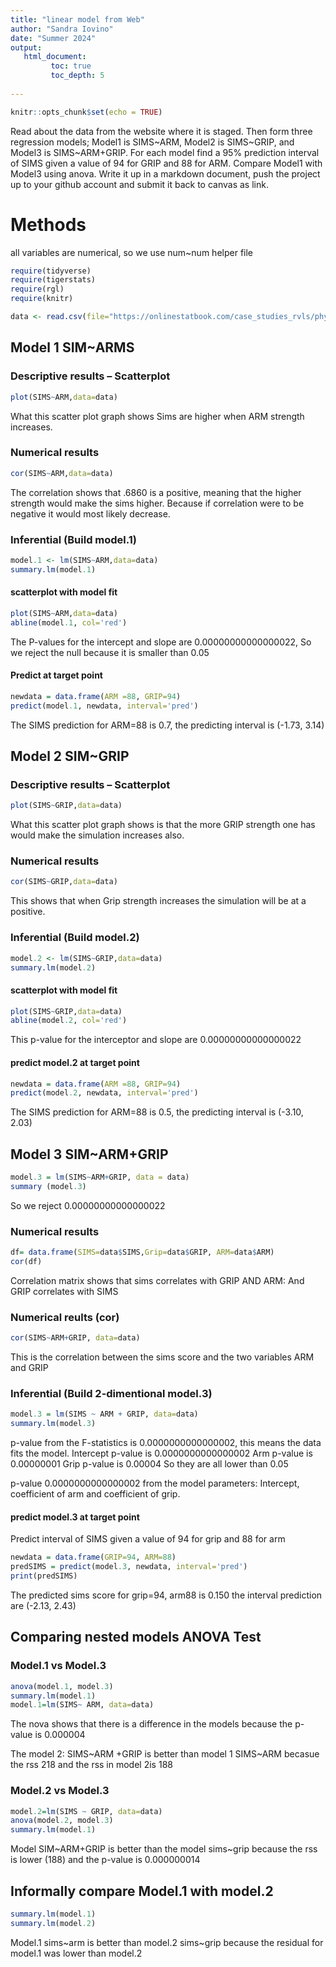 ```yaml
---
title: "linear model from Web"
author: "Sandra Iovino"
date: "Summer 2024"
output:
   html_document:
         toc: true
         toc_depth: 5
        
---
```


```r
knitr::opts_chunk$set(echo = TRUE)
```

Read about the data from the website where it is staged.  Then form three regression models; Model1 is SIMS~ARM, Model2 is SIMS~GRIP, and Model3 is SIMS~ARM+GRIP. For each model find a 95% prediction interval of SIMS given a value of 94  for GRIP and 88 for ARM. Compare Model1 with Model3 using anova. Write it up in a markdown document, push the project up to your github account and submit it back to canvas as link. 

# Methods
all variables are numerical, so we use num~num helper file

```r
require(tidyverse)
require(tigerstats)
require(rgl)
require(knitr)

```

```r
data <- read.csv(file="https://onlinestatbook.com/case_studies_rvls/physical_strength/data.txt",sep="",header=TRUE)  

```

## Model 1 SIM~ARMS 

### Descriptive results -- Scatterplot  

```r
plot(SIMS~ARM,data=data)
```

What this scatter plot graph shows Sims are higher when ARM strength increases. 


### Numerical results

```r
cor(SIMS~ARM,data=data)
```
The correlation shows that .6860 is a positive, meaning that the higher strength would make the sims higher. Because if correlation were to be negative it would most likely decrease. 

### Inferential  (Build model.1) 
```r
model.1 <- lm(SIMS~ARM,data=data)
summary.lm(model.1)
```
#### scatterplot with model fit

```r
plot(SIMS~ARM,data=data)
abline(model.1, col='red')
```

The P-values for the intercept and slope are 0.00000000000000022, So we reject the null because it is smaller than 0.05  


#### Predict at target point

```r
newdata = data.frame(ARM =88, GRIP=94)
predict(model.1, newdata, interval='pred')
```

The SIMS prediction for ARM=88 is 0.7, the predicting interval is (-1.73, 3.14)




## Model 2 SIM~GRIP

### Descriptive results -- Scatterplot  

```r
plot(SIMS~GRIP,data=data)
```


What this scatter plot graph shows is that the more GRIP strength one has would make the simulation increases also.  


### Numerical results 


```r
cor(SIMS~GRIP,data=data)
```
This shows that when Grip strength increases the simulation will be at a positive.



### Inferential  (Build model.2)

```r
model.2 <- lm(SIMS~GRIP,data=data)
summary.lm(model.2)
```
  
#### scatterplot with model fit

```r
plot(SIMS~GRIP,data=data)
abline(model.2, col='red')
```


This p-value for the interceptor and slope are 0.00000000000000022  


#### predict model.2 at target point

```r
newdata = data.frame(ARM =88, GRIP=94)
predict(model.2, newdata, interval='pred')
```
  The SIMS prediction for ARM=88 is 0.5, the predicting interval is (-3.10, 2.03)


## Model 3 SIM~ARM+GRIP
```r
model.3 = lm(SIMS~ARM+GRIP, data = data)
summary (model.3)
```
  So we reject 0.00000000000000022
  
### Numerical results

```r

df= data.frame(SIMS=data$SIMS,Grip=data$GRIP, ARM=data$ARM)
cor(df)
```
Correlation matrix shows that sims correlates with GRIP AND ARM: And GRIP correlates with SIMS

### Numerical  reults (cor)

```r
cor(SIMS~ARM+GRIP, data=data)

```
This is the correlation between the sims score and the two variables ARM and GRIP

### Inferential  (Build 2-dimentional model.3)

```r
model.3 = lm(SIMS ~ ARM + GRIP, data=data) 
summary.lm(model.3)
```
p-value from the F-statistics is 0.0000000000000002, this means the data fits the model.
Intercept p-value is 0.0000000000000002
Arm p-value is 0.00000001
Grip p-value is 0.00004
So they are all lower than 0.05

p-value 0.0000000000000002 from the model parameters: Intercept, coefficient of arm and coefficient of grip.


#### predict model.3 at target point

Predict interval of SIMS given a value of 94 for grip and 88 for arm


```r
newdata = data.frame(GRIP=94, ARM=88)
predSIMS = predict(model.3, newdata, interval='pred')
print(predSIMS)
```
The predicted sims score for grip=94, arm88 is 0.150
the interval prediction are (-2.13, 2.43)



## Comparing nested models ANOVA Test

### Model.1 vs Model.3

```r
anova(model.1, model.3)
summary.lm(model.1)
model.1=lm(SIMS~ ARM, data=data)

```
The nova shows that there is a difference in the models because the p-value is 0.000004

The model 2: SIMS~ARM +GRIP is better than model 1 SIMS~ARM becasue the rss 218 and the rss in model 2is 188

### Model.2 vs Model.3

```r
model.2=lm(SIMS ~ GRIP, data=data)
anova(model.2, model.3)
summary.lm(model.1)
```
Model SIM~ARM+GRIP is better than the model sims~grip because the rss is lower (188) and the p-value is 0.000000014


## Informally compare Model.1 with model.2

```r
summary.lm(model.1)
summary.lm(model.2)
```
Model.1 sims~arm is better than model.2 sims~grip because the residual for model.1 was lower than model.2